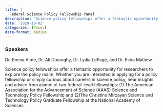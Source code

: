 ```yaml
---
title: |
  Federal Science Policy Fellowship Panel
description: 'Science policy fellowships offer a fantastic opportunity for researchers to explore the policy realm.'
date: '2020-10-02'
categories: [Panel]
date-format: medium 
---
```



### Speakers  
Dr. Emma Alme, Dr. Ali Douraghy, Dr. Lydia LePage, and Dr. Esha Mathew

Science policy fellowships offer a fantastic opportunity for researchers to explore the policy realm. Whether you are interested in applying for a policy fellowship or simply curious about careers in science policy, hear insights and advice from alumni of two federal-level fellowships: (1) The American Association for the Advancement of Science (AAAS) Science and Technology Policy Fellowship and (2)The Christine Mirzayan Science and Technology Policy Graduate Fellowship at the National Academy of Sciences.


